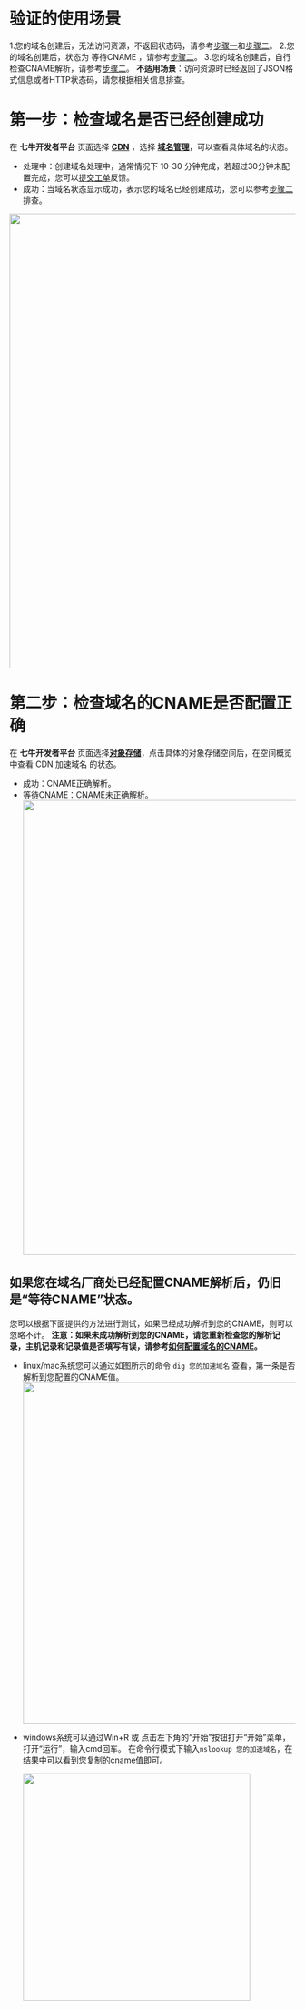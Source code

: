 # 验证的使用场景
1.您的域名创建后，无法访问资源，不返回状态码，请参考<font color=#4671D5><a href="#state">步骤一</a></font>和<font color=#4671D5><a href="#cname">步骤二</a></font>。
2.您的域名创建后，状态为 等待CNAME ，请参考<font color=#4671D5><a href="#cname">步骤二</a></font>。<a id="state"></a>
3.您的域名创建后，自行检查CNAME解析，请参考<font color=#4671D5><a href="#cname">步骤二</a></font>。
**不适用场景**：访问资源时已经返回了JSON格式信息或者HTTP状态码，请您根据相关信息排查。



# 第一步：检查域名是否已经创建成功

在 **七牛开发者平台** 页面选择 [**CDN**](https://portal.qiniu.com/cdn/overview) ，选择 [**域名管理**](https://portal.qiniu.com/cdn/domain)，可以查看具体域名的状态。<a id="cname"></a>
- 处理中：创建域名处理中，通常情况下 10-30 分钟完成，若超过30分钟未配置完成，您可以[提交工单](https://support.qiniu.com/)反馈。
- 成功：当域名状态显示成功，表示您的域名已经创建成功，您可以参考<font color=#4671D5><a href="#cname">步骤二</a></font>排查。
<img src="https://dn-odum9helk.qbox.me/Fu1QzPMNAX4qwTSJ5_wMcjKW4cjN" width=800 />
</p>


# 第二步：检查域名的CNAME是否配置正确

在 **七牛开发者平台** 页面选择[**对象存储**](https://portal.qiniu.com/bucket)，点击具体的对象存储空间后，在空间概览中查看 CDN 加速域名 的状态。
- 成功：CNAME正确解析。
- 等待CNAME：CNAME未正确解析。
   <img src="https://dn-odum9helk.qbox.me/Fp3cSx_sEhSAnJvGVpCWk9O9UGn1" width=800 />

</p>

	
## 如果您在域名厂商处已经配置CNAME解析后，仍旧是“等待CNAME”状态。

您可以根据下面提供的方法进行测试，如果已经成功解析到您的CNAME，则可以忽略不计。
**注意：如果未成功解析到您的CNAME，请您重新检查您的解析记录，主机记录和记录值是否填写有误，请参考[如何配置域名的CNAME](https://developer.qiniu.com/fusion/kb/1322/how-to-configure-cname-domain-name)。**

- linux/mac系统您可以通过如图所示的命令 `dig 您的加速域名` 查看，第一条是否解析到您配置的CNAME值。
   <img src="https://dn-odum9helk.qbox.me/FhZC_DzsNzPA6PzpD2ApNdy1udEE" width=600 />
	 
- windows系统可以通过Win+R 或 点击左下角的“开始”按钮打开“开始”菜单，打开“运行”，输入cmd回车。
 在命令行模式下输入`nslookup 您的加速域名`，在结果中可以看到您复制的cname值即可。

   <img src="https://dn-odum9helk.qbox.me/FpCsAmZwHyxWvWpIUSQE59GXgGpV" width=400 />

